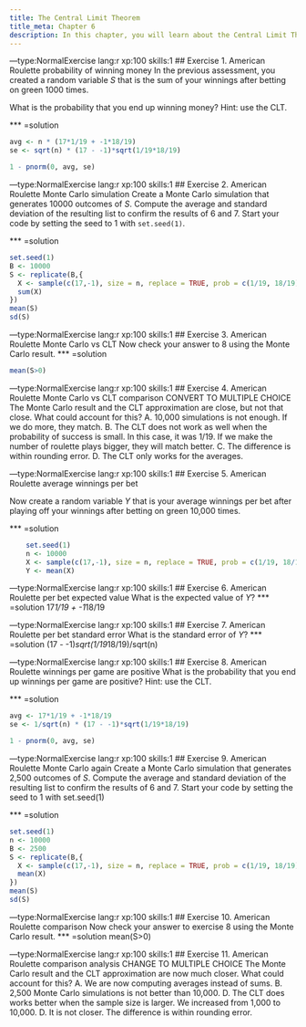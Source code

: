 ```yaml
---
title: The Central Limit Theorem
title_meta: Chapter 6
description: In this chapter, you will learn about the Central Limit Theorem.
---
```


---type:NormalExercise lang:r xp:100 skills:1
## Exercise 1. American Roulette probability of winning money
In the previous assessment, you created a random variable $S$ that is the sum of your winnings after betting on green 1000 times.

What is the probability that you end up winning money? Hint: use the CLT.

*** =solution
```r
avg <- n * (17*1/19 + -1*18/19)
se <- sqrt(n) * (17 - -1)*sqrt(1/19*18/19)

1 - pnorm(0, avg, se)
```

---type:NormalExercise lang:r xp:100 skills:1
## Exercise 2. American Roulette Monte Carlo simulation
Create a Monte Carlo simulation that generates 10000 outcomes of $S$. Compute the average and standard deviation of the resulting list to confirm the results of 6 and 7. Start your code by setting the seed to 1 with `set.seed(1)`.

*** =solution
```r
set.seed(1)
B <- 10000
S <- replicate(B,{  
  X <- sample(c(17,-1), size = n, replace = TRUE, prob = c(1/19, 18/19))
  sum(X)
})
mean(S)
sd(S)
```

---type:NormalExercise lang:r xp:100 skills:1
## Exercise 3. American Roulette Monte Carlo vs CLT
Now check your answer to 8 using the Monte Carlo result.
*** =solution
```r
mean(S>0)
```

---type:NormalExercise lang:r xp:100 skills:1
## Exercise 4. American Roulette Monte Carlo vs CLT comparison
CONVERT TO MULTIPLE CHOICE
The Monte Carlo result and the CLT approximation are close, but not that close. What could account for this?
A. 10,000 simulations is not enough. If we do more, they match. B. The CLT does not work as well when the probability of success is small. In this case, it was 1/19. If we make the number of roulette plays bigger, they will match better. C. The difference is within rounding error. D. The CLT only works for the averages.

---type:NormalExercise lang:r xp:100 skills:1
## Exercise 5. American Roulette average winnings per bet

Now create a random variable $Y$ that is your average winnings per bet after playing off your winnings after betting on green 10,000 times.

*** =solution
```r
    set.seed(1)
    n <- 10000
    X <- sample(c(17,-1), size = n, replace = TRUE, prob = c(1/19, 18/19))
    Y <- mean(X)
```

---type:NormalExercise lang:r xp:100 skills:1
## Exercise 6. American Roulette per bet expected value
What is the expected value of $Y$?
*** =solution
17*1/19 + -1*18/19

---type:NormalExercise lang:r xp:100 skills:1
## Exercise 7. American Roulette per bet standard error
What is the standard error of $Y$?
*** =solution
(17 - -1)*sqrt(1/19*18/19)/sqrt(n) 

---type:NormalExercise lang:r xp:100 skills:1
## Exercise 8. American Roulette winnings per game are positive
What is the probability that you end up winnings per game are positive? Hint: use the CLT.

*** =solution
```r
avg <- 17*1/19 + -1*18/19
se <- 1/sqrt(n) * (17 - -1)*sqrt(1/19*18/19)

1 - pnorm(0, avg, se)
```

---type:NormalExercise lang:r xp:100 skills:1
## Exercise 9. American Roulette Monte Carlo again
Create a Monte Carlo simulation that generates 2,500 outcomes of $S$. Compute the average and standard deviation of the resulting list to confirm the results of 6 and 7. Start your code by setting the seed to 1 with set.seed(1)

*** =solution
```r
set.seed(1)
n <- 10000
B <- 2500
S <- replicate(B,{  
  X <- sample(c(17,-1), size = n, replace = TRUE, prob = c(1/19, 18/19))
  mean(X)
})
mean(S)
sd(S)
```
---type:NormalExercise lang:r xp:100 skills:1
## Exercise 10. American Roulette comparison
Now check your answer to exercise 8 using the Monte Carlo result.
*** =solution
mean(S>0)

---type:NormalExercise lang:r xp:100 skills:1
## Exercise 11. American Roulette comparison analysis
CHANGE TO MULTIPLE CHOICE
The Monte Carlo result and the CLT approximation are now much closer. What could account for this?
A. We are now computing averages instead of sums. B. 2,500 Monte Carlo simulations is not better than 10,000. D. The CLT does works better when the sample size is larger. We increased from 1,000 to 10,000. D. It is not closer. The difference is within rounding error.
